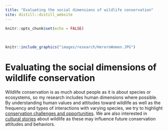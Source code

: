 ```yaml
---
title: "Evaluating the social dimensions of wildlife conservation"
site: distill::distill_website
---
```


```r
knitr::opts_chunk$set(echo = FALSE)
```

<style>
d-title, d-byline {
  display: none
}
</style>

<br>

````r
knitr::include_graphics("images/research/HereroWomen.JPG")
````

# Evaluating the social dimensions of wildlife conservation
Wildlife conservation is as much about people as it is about species or ecosystems, so my research includes human dimensions where possible. By understanding human values and attitudes toward wildlife as well as the frequency and types of interactions with varying species, we try to highlight [conservation challenges and opportunities](https://doi.org/10.1111/csp2.35). We are also interested in [cultural stories](https://doi.org/10.2993/0278-0771-41.1.70) about wildlife as these may influence future conservation attitudes and behaviors.